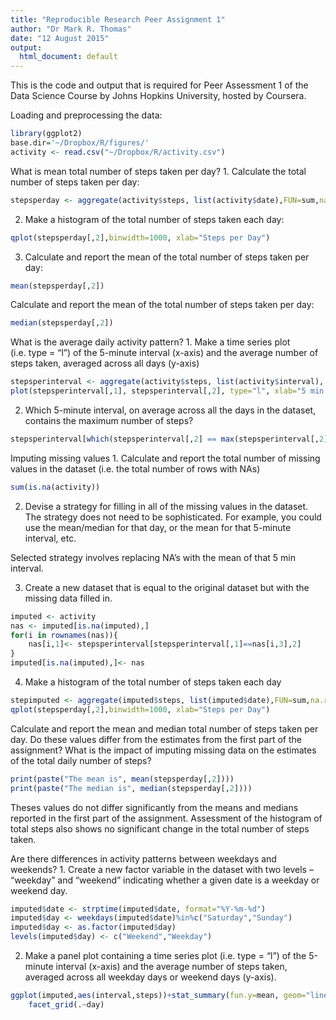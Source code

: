 ```yaml
---
title: "Reproducible Research Peer Assignment 1"
author: "Dr Mark R. Thomas"
date: "12 August 2015"
output:
  html_document: default
---
```


This is the code and output that is required for Peer Assessment 1 of the Data 
Science Course by Johns Hopkins University, hosted by Coursera.

Loading and preprocessing the data:

```r
library(ggplot2)
base.dir='~/Dropbox/R/figures/'
activity <- read.csv("~/Dropbox/R/activity.csv")

```
What is mean total number of steps taken per day?
1. Calculate the total number of steps taken per day:
```r
stepsperday <- aggregate(activity$steps, list(activity$date),FUN=sum,na.rm=TRUE)
```

2. Make a histogram of the total number of steps taken each day:
```r
qplot(stepsperday[,2],binwidth=1000, xlab="Steps per Day")
```

3. Calculate and report the mean of the total number of steps taken per day:
```r
mean(stepsperday[,2])
```
Calculate and report the mean of the total number of steps taken per day:
```r
median(stepsperday[,2])
```
What is the average daily activity pattern?
1. Make a time series plot (i.e. type = "l") of the 5-minute interval (x-axis) and the average number of steps taken, averaged across all days (y-axis)
```r
stepsperinterval <- aggregate(activity$steps, list(activity$interval), FUN=mean, na.rm=TRUE)
plot(stepsperinterval[,1], stepsperinterval[,2], type="l", xlab="5 min interval", ylab="Steps")
```
2. Which 5-minute interval, on average across all the days in the dataset, contains the maximum number of steps?
```r
stepsperinterval[which(stepsperinterval[,2] == max(stepsperinterval[,2])),1]
```
Imputing missing values
1. Calculate and report the total number of missing values in the dataset (i.e. the total number of rows with NAs)
```r
sum(is.na(activity))
```
2. Devise a strategy for filling in all of the missing values in the dataset. The strategy does not need to be sophisticated. For example, you could use the mean/median for that day, or the mean for that 5-minute interval, etc.

Selected strategy involves replacing NA's with the mean of that 5 min interval.

3. Create a new dataset that is equal to the original dataset but with the missing data filled in.
```r
imputed <- activity
nas <- imputed[is.na(imputed),]
for(i in rownames(nas)){
    nas[i,1]<- stepsperinterval[stepsperinterval[,1]==nas[i,3],2]
}
imputed[is.na(imputed),]<- nas
```
4. Make a histogram of the total number of steps taken each day 
```r
stepimputed <- aggregate(imputed$steps, list(imputed$date),FUN=sum,na.rm=TRUE)
qplot(stepsperday[,2],binwidth=1000, xlab="Steps per Day")
```
Calculate and report the mean and median total number of steps taken per day. Do these values differ from the estimates from the first part of the assignment? What is the impact of imputing missing data on the estimates of the total daily number of steps?
```r
print(paste("The mean is", mean(stepsperday[,2])))
print(paste("The median is", median(stepsperday[,2])))
```
Theses values do not differ significantly from the means and medians reported in
the first part of the assignment. Assessment of the histogram of total steps also
shows no significant change in the total number of steps taken.

Are there differences in activity patterns between weekdays and weekends?
1. Create a new factor variable in the dataset with two levels – “weekday” and “weekend” indicating whether a given date is a weekday or weekend day.
```r
imputed$date <- strptime(imputed$date, format="%Y-%m-%d")
imputed$day <- weekdays(imputed$date)%in%c("Saturday","Sunday")
imputed$day <- as.factor(imputed$day)
levels(imputed$day) <- c("Weekend","Weekday")
```
2. Make a panel plot containing a time series plot (i.e. type = "l") of the 5-minute interval (x-axis) and the average number of steps taken, averaged across all weekday days or weekend days (y-axis).
```r
ggplot(imputed,aes(interval,steps))+stat_summary(fun.y=mean, geom="line")+
    facet_grid(.~day)
```

